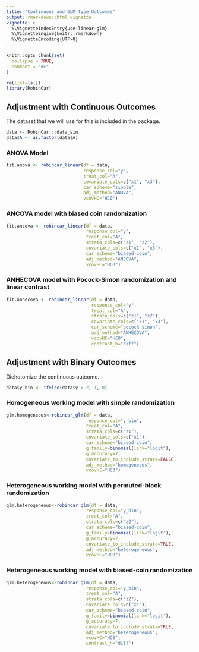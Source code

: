 ```yaml
---
title: "Continuous and GLM-Type Outcomes"
output: rmarkdown::html_vignette
vignette: >
  %\VignetteIndexEntry{use-linear-glm}
  %\VignetteEngine{knitr::rmarkdown}
  %\VignetteEncoding{UTF-8}
---
```


```r
knitr::opts_chunk$set(
  collapse = TRUE,
  comment = "#>"
)
```

```r
rm(list=ls())
library(RobinCar)
```

## Adjustment with Continuous Outcomes

The dataset that we will use for this is included in the package.

```r
data <- RobinCar:::data_sim
data$A <- as.factor(data$A)
```

### ANOVA Model

```r
fit.anova <- robincar_linear(df = data, 
                             response_col="y",
                             treat_col="A",
                             covariate_cols=c("x1", "x3"),
                             car_scheme="simple",
                             adj_method="ANOVA",
                             vcovHC="HC0")
```

### ANCOVA model with biased coin randomization

```r
fit.ancova <- robincar_linear(df = data, 
                              response_col="y",
                              treat_col="A",
                              strata_cols=c("z1", "z2"),
                              covariate_cols=c("x1", "x3"),
                              car_scheme="biased-coin",
                              adj_method="ANCOVA",
                              vcovHC="HC0")
```

### ANHECOVA model with Pocock-Simon randomization and linear contrast

```r
fit.anhecova <- robincar_linear(df = data, 
                                response_col="y",
                                treat_col="A",
                                strata_cols=c("z1", "z2"),
                                covariate_cols=c("x1", "x3"),
                                car_scheme="pocock-simon",
                                adj_method="ANHECOVA",
                                vcovHC="HC0",
                                contrast_h="diff")
```

## Adjustment with Binary Outcomes

Dichotomize the continuous outcome.
```r
data$y_bin <- ifelse(data$y > 2, 1, 0)
```

### Homogeneous working model with simple randomization

```r
glm.homogeneous<-robincar_glm(df = data,
                              response_col="y_bin",
                              treat_col="A",
                              strata_cols=c("z1"),
                              covariate_cols=c("x1"),
                              car_scheme="biased-coin",
                              g_family=binomial(link="logit"),
                              g_accuracy=7,
                              covariate_to_include_strata=FALSE,
                              adj_method="homogeneous",
                              vcovHC="HC3")
```

### Heterogeneous working model with permuted-block randomization

```r
glm.heterogeneous<-robincar_glm(df = data,
                              response_col="y_bin",
                              treat_col="A",
                              strata_cols=c("z2"),
                              car_scheme="biased-coin",
                              g_family=binomial(link="logit"),
                              g_accuracy=7,
                              covariate_to_include_strata=TRUE,
                              adj_method="heterogeneous",
                              vcovHC="HC0")
```

### Heterogeneous working model with biased-coin randomization

```r
glm.heterogeneous<-robincar_glm(df = data,
                              response_col="y_bin",
                              treat_col="A",
                              strata_cols=c("z2"),
                              covariate_cols=c("x1"),
                              car_scheme="biased-coin",
                              g_family=binomial(link="logit"),
                              g_accuracy=7,
                              covariate_to_include_strata=TRUE,
                              adj_method="heterogeneous",
                              vcovHC="HC0",
                              contrast_h="diff")
```
